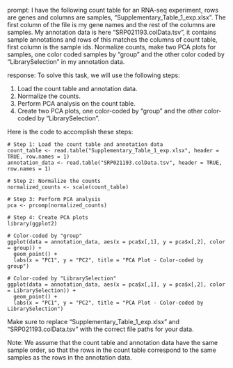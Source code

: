 prompt:
I have the following count table for an RNA-seq experiment, rows are genes and columns are samples, "Supplementary_Table_1_exp.xlsx". The first column of the file is my gene names and the rest of the columns are samples. My annotation data is here  "SRP021193.colData.tsv", it contains sample annotations and rows of this matches the columns of count table, first column is the sample ids. Normalize counts, make two PCA plots for samples, one color coded samples by "group" and the other color coded by "LibrarySelection" in my annotation data.

response:
To solve this task, we will use the following steps:

1. Load the count table and annotation data.
2. Normalize the counts.
3. Perform PCA analysis on the count table.
4. Create two PCA plots, one color-coded by "group" and the other color-coded by "LibrarySelection".

Here is the code to accomplish these steps:

```
# Step 1: Load the count table and annotation data
count_table <- read.table("Supplementary_Table_1_exp.xlsx", header = TRUE, row.names = 1)
annotation_data <- read.table("SRP021193.colData.tsv", header = TRUE, row.names = 1)

# Step 2: Normalize the counts
normalized_counts <- scale(count_table)

# Step 3: Perform PCA analysis
pca <- prcomp(normalized_counts)

# Step 4: Create PCA plots
library(ggplot2)

# Color-coded by "group"
ggplot(data = annotation_data, aes(x = pca$x[,1], y = pca$x[,2], color = group)) +
  geom_point() +
  labs(x = "PC1", y = "PC2", title = "PCA Plot - Color-coded by group")

# Color-coded by "LibrarySelection"
ggplot(data = annotation_data, aes(x = pca$x[,1], y = pca$x[,2], color = LibrarySelection)) +
  geom_point() +
  labs(x = "PC1", y = "PC2", title = "PCA Plot - Color-coded by LibrarySelection")
```

Make sure to replace "Supplementary_Table_1_exp.xlsx" and "SRP021193.colData.tsv" with the correct file paths for your data.

Note: We assume that the count table and annotation data have the same sample order, so that the rows in the count table correspond to the same samples as the rows in the annotation data.
